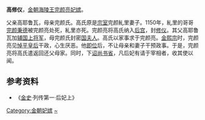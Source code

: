 '''高修仪'''，[[金朝|金朝]][[完颜亮|海陵王完颜亮]][[妃嫔|妃嫔]]。

父亲高耶鲁瓦，母亲完颜氏。高氏原是[[宗室|宗室]]完颜糺里妻子。1150年，糺里的哥哥[[完颜秉德|完颜秉德]]被完颜亮处死，糺里亦死。完颜亮将高氏纳入[[后宫|后宫]]，封[[修仪|修仪]]。其父高耶鲁瓦加[[辅国上将军|辅国上将军]]，母完颜氏封密[[国夫人|国夫人]]。高氏以家事求于完颜亮。[[金熙宗|金熙宗]]时，完颜亮见[[悼平皇后|悼平皇后]]干政，心生厌恶。他[[即位|即位]]后，不让母亲和妻子干预政事。于是，完颜亮将高氏遣返回还父母家。同时，下[[诏|诏]][[尚书省|尚书省]]，凡后妃有请于宰相者，收其使以闻。

== 参考资料 ==

*《[[金史|金史]]·列传第一·后妃上》

[[Category:金朝妃嫔|Category:金朝妃嫔]]
[[Category:高姓|~]]